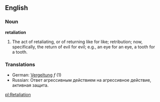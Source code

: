 ==English==
===Noun===
'''retaliation'''
#The act of retaliating, or of returning like for like; retribution; now, specifically, the return of evil for evil; e.g., an eye for an eye, a tooth for a tooth.

===Translations===
*German: [[Vergeltung]] ''f'' (1)
*Russian: Ответ агрессивным действием на агрессивное действие, активная защита.

[[pl:Retaliation]]